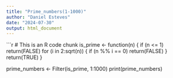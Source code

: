 ```yaml
---
title: "Prime_numbers(1-1000)"
author: "Daniel Esteves"
date: "2024-07-30"
output: html_document
---
```


```r
# This is an R code chunk
is_prime <- function(n) {
  if (n <= 1) return(FALSE)
  for (i in 2:sqrt(n)) {
    if (n %% i == 0) return(FALSE)
  }
  return(TRUE)
}

prime_numbers <- Filter(is_prime, 1:1000)
print(prime_numbers)

